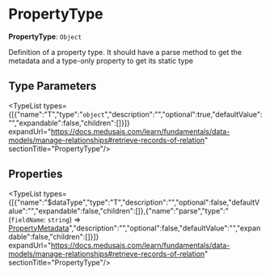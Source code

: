 
# PropertyType

 **PropertyType**: `Object`

Definition of a property type. It should have a parse
method to get the metadata and a type-only property
to get its static type

## Type Parameters

<TypeList types={[{"name":"T","type":"`object`","description":"","optional":true,"defaultValue":"","expandable":false,"children":[]}]} expandUrl="https://docs.medusajs.com/learn/fundamentals/data-models/manage-relationships#retrieve-records-of-relation" sectionTitle="PropertyType"/>

## Properties

<TypeList types={[{"name":"$dataType","type":"T","description":"","optional":false,"defaultValue":"","expandable":false,"children":[]},{"name":"parse","type":"(`fieldName`: `string`) => [PropertyMetadata](../types.DmlTypes.PropertyMetadata/page.mdx)","description":"","optional":false,"defaultValue":"","expandable":false,"children":[]}]} expandUrl="https://docs.medusajs.com/learn/fundamentals/data-models/manage-relationships#retrieve-records-of-relation" sectionTitle="PropertyType"/>
